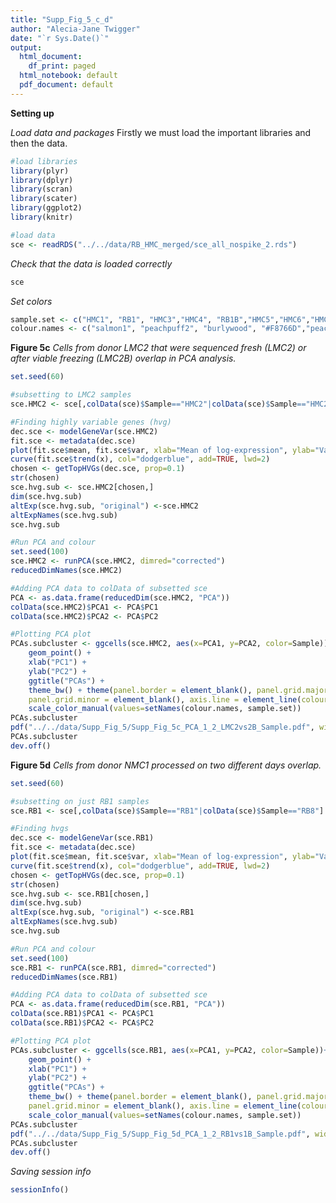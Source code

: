 ```yaml
---
title: "Supp_Fig_5_c_d"
author: "Alecia-Jane Twigger"
date: "`r Sys.Date()`"
output:
  html_document:
    df_print: paged
  html_notebook: default
  pdf_document: default
---
```


**Setting up**

*Load data and packages*
Firstly we must load the important libraries and then the data.
```r
#load libraries
library(plyr)
library(dplyr)
library(scran)
library(scater)
library(ggplot2)
library(knitr)

#load data
sce <- readRDS("../../data/RB_HMC_merged/sce_all_nospike_2.rds")
```
*Check that the data is loaded correctly*
```r
sce
```
*Set colors*
```r
sample.set <- c("HMC1", "RB1", "HMC3","HMC4", "RB1B","HMC5","HMC6","HMC7","HMC8", "HMC9","RB1", "RB2","RB3","RB4","RB5","RB6","RB7", "RB8")
colour.names <- c("salmon1", "peachpuff2", "burlywood", "#F8766D","peachpuff3", "salmon2", "pink1",  "indianred2", "indianred4", "hotpink2", "steelblue3", "slategray3", "paleturquoise3","#00BFC4","turquoise", "turquoise4", "lightblue1", "lightskyblue2")
```
**Figure 5c**
*Cells from donor LMC2 that were sequenced fresh (LMC2) or after viable freezing (LMC2B) overlap in PCA analysis.*
```r
set.seed(60)

#subsetting to LMC2 samples
sce.HMC2 <- sce[,colData(sce)$Sample=="HMC2"|colData(sce)$Sample=="HMC2B"]

#Finding highly variable genes (hvg)
dec.sce <- modelGeneVar(sce.HMC2)
fit.sce <- metadata(dec.sce)
plot(fit.sce$mean, fit.sce$var, xlab="Mean of log-expression", ylab="Variance of log-expression")
curve(fit.sce$trend(x), col="dodgerblue", add=TRUE, lwd=2)
chosen <- getTopHVGs(dec.sce, prop=0.1)
str(chosen)
sce.hvg.sub <- sce.HMC2[chosen,]
dim(sce.hvg.sub)
altExp(sce.hvg.sub, "original") <-sce.HMC2
altExpNames(sce.hvg.sub)
sce.hvg.sub

#Run PCA and colour 
set.seed(100)
sce.HMC2 <- runPCA(sce.HMC2, dimred="corrected")
reducedDimNames(sce.HMC2)

#Adding PCA data to colData of subsetted sce
PCA <- as.data.frame(reducedDim(sce.HMC2, "PCA"))
colData(sce.HMC2)$PCA1 <- PCA$PC1
colData(sce.HMC2)$PCA2 <- PCA$PC2

#Plotting PCA plot
PCAs.subcluster <- ggcells(sce.HMC2, aes(x=PCA1, y=PCA2, color=Sample))+
    geom_point() +
    xlab("PC1") +
    ylab("PC2") +
    ggtitle("PCAs") +
    theme_bw() + theme(panel.border = element_blank(), panel.grid.major = element_blank(),
    panel.grid.minor = element_blank(), axis.line = element_line(colour = "black")) + 
    scale_color_manual(values=setNames(colour.names, sample.set))
PCAs.subcluster 
pdf("../../data/Supp_Fig_5/Supp_Fig_5c_PCA_1_2_LMC2vs2B_Sample.pdf", width=6, height=4)
PCAs.subcluster
dev.off()
```
**Figure 5d**
*Cells from donor NMC1 processed on two different days overlap.*
```r
set.seed(60)

#subsetting on just RB1 samples
sce.RB1 <- sce[,colData(sce)$Sample=="RB1"|colData(sce)$Sample=="RB8"]

#Finding hvgs
dec.sce <- modelGeneVar(sce.RB1)
fit.sce <- metadata(dec.sce)
plot(fit.sce$mean, fit.sce$var, xlab="Mean of log-expression", ylab="Variance of log-expression")
curve(fit.sce$trend(x), col="dodgerblue", add=TRUE, lwd=2)
chosen <- getTopHVGs(dec.sce, prop=0.1)
str(chosen)
sce.hvg.sub <- sce.RB1[chosen,]
dim(sce.hvg.sub)
altExp(sce.hvg.sub, "original") <-sce.RB1
altExpNames(sce.hvg.sub)
sce.hvg.sub

#Run PCA and colour
set.seed(100)
sce.RB1 <- runPCA(sce.RB1, dimred="corrected")
reducedDimNames(sce.RB1)

#Adding PCA data to colData of subsetted sce
PCA <- as.data.frame(reducedDim(sce.RB1, "PCA"))
colData(sce.RB1)$PCA1 <- PCA$PC1
colData(sce.RB1)$PCA2 <- PCA$PC2

#Plotting PCA plot
PCAs.subcluster <- ggcells(sce.RB1, aes(x=PCA1, y=PCA2, color=Sample))+
    geom_point() +
    xlab("PC1") +
    ylab("PC2") +
    ggtitle("PCAs") +
    theme_bw() + theme(panel.border = element_blank(), panel.grid.major = element_blank(),
    panel.grid.minor = element_blank(), axis.line = element_line(colour = "black")) + 
    scale_color_manual(values=setNames(colour.names, sample.set))
PCAs.subcluster 
pdf("../../data/Supp_Fig_5/Supp_Fig_5d_PCA_1_2_RB1vs1B_Sample.pdf", width=6, height=4)
PCAs.subcluster
dev.off()
```
*Saving session info*
```r
sessionInfo()
```